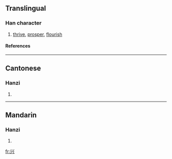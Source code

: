 {{see|興}}

==Translingual==
===Han character===
{{Han char|rad=八|as=04|sn=6|four=|canj=火一金 (FMC)}}
# [[thrive]], [[prosper]], [[flourish]]
====References====
{{Han ref|kx=0127.091|hdz=10243.050|uh=5174|ud=20852}}
----
==Cantonese==
===Hanzi===
{{yue-hanzi|jyut=|y=hing1, hing3}}
# {{defn|Cantonese}}
----
==Mandarin==
===Hanzi===
{{cmn-hanzi|tra=興|pin=[[xīng]] (xing1), [[xìng]] (xing4)|wg=hsing<sup>1</sup>, hsing<sup>4</sup>}}
# {{defn|Mandarin}}




[[fr:兴]]